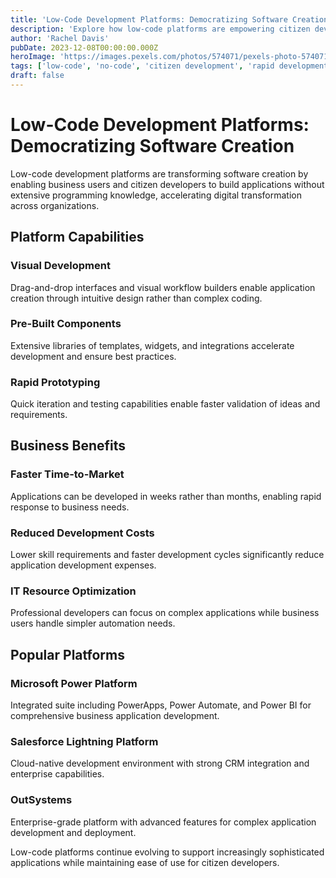```yaml
---
title: 'Low-Code Development Platforms: Democratizing Software Creation'
description: 'Explore how low-code platforms are empowering citizen developers and accelerating application development with visual programming and pre-built components.'
author: 'Rachel Davis'
pubDate: 2023-12-08T00:00:00.000Z
heroImage: 'https://images.pexels.com/photos/574071/pexels-photo-574071.jpeg?auto=compress&cs=tinysrgb&w=1260&h=750&dpr=1'
tags: ['low-code', 'no-code', 'citizen development', 'rapid development']
draft: false
---
```


# Low-Code Development Platforms: Democratizing Software Creation

Low-code development platforms are transforming software creation by enabling business users and citizen developers to build applications without extensive programming knowledge, accelerating digital transformation across organizations.

## Platform Capabilities

### Visual Development
Drag-and-drop interfaces and visual workflow builders enable application creation through intuitive design rather than complex coding.

### Pre-Built Components
Extensive libraries of templates, widgets, and integrations accelerate development and ensure best practices.

### Rapid Prototyping
Quick iteration and testing capabilities enable faster validation of ideas and requirements.

## Business Benefits

### Faster Time-to-Market
Applications can be developed in weeks rather than months, enabling rapid response to business needs.

### Reduced Development Costs
Lower skill requirements and faster development cycles significantly reduce application development expenses.

### IT Resource Optimization
Professional developers can focus on complex applications while business users handle simpler automation needs.

## Popular Platforms

### Microsoft Power Platform
Integrated suite including PowerApps, Power Automate, and Power BI for comprehensive business application development.

### Salesforce Lightning Platform
Cloud-native development environment with strong CRM integration and enterprise capabilities.

### OutSystems
Enterprise-grade platform with advanced features for complex application development and deployment.

Low-code platforms continue evolving to support increasingly sophisticated applications while maintaining ease of use for citizen developers.